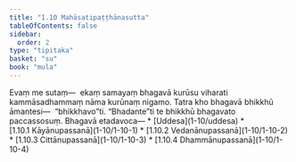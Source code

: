```yaml
---
title: "1.10 Mahāsatipaṭṭhānasutta"
tableOfContents: false
sidebar:
  order: 2
type: "tipitaka"
basket: "su"
book: "mula"
---
```



<DynamicBreadcrumb />

<Division number="105" book="mula" bookNo="9" page="70">

<Paragraph number="301" book="mula">
Evaṃ me sutaṃ—  ekaṃ samayaṃ bhagavā kurūsu viharati kammāsadhammaṃ nāma kurūnaṃ nigamo. Tatra kho bhagavā bhikkhū āmantesi—  “bhikkhavo”ti. “Bhadante”ti te bhikkhū bhagavato paccassosuṃ. Bhagavā etadavoca—

</Paragraph>
</Division>

<TableOfContents book="mula" section="1.10">
* [Uddesa](1-10/uddesa)
* [1.10.1 Kāyānupassanā](1-10/1-10-1)
* [1.10.2 Vedanānupassanā](1-10/1-10-2)
* [1.10.3 Cittānupassanā](1-10/1-10-3)
* [1.10.4 Dhammānupassanā](1-10/1-10-4)
</TableOfContents>